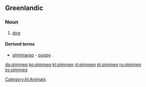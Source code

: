 ==Greenlandic==

===Noun===
{{infl|kl|noun|pl|qimmit}}

# [[dog]]

====Derived terms====
* [[qimmiaraq]] - [[puppy]].

[[Category:kl:Animals]]

[[da:qimmeq]]
[[ko:qimmeq]]
[[kl:qimmeq]]
[[nl:qimmeq]]
[[pl:qimmeq]]
[[ru:qimmeq]]
[[sv:qimmeq]]
